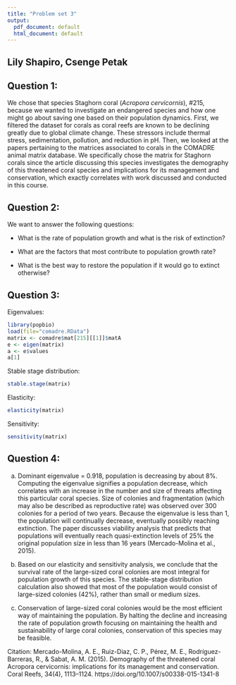 ```yaml
---
title: "Problem set 3"
output:
  pdf_document: default
  html_document: default
---
```


## Lily Shapiro, Csenge Petak

## Question 1:
We chose that species Staghorn coral (*Acropora cervicornis*), #215, because we wanted to investigate an endangered species and how one might go about saving one based on their population dynamics. First, we filtered the dataset for corals as coral reefs are known to be declining greatly due to global climate change. These stressors include thermal stress, sedimentation, pollution, and reduction in pH. Then, we looked at the papers pertaining to the matrices associated to corals in the COMADRE animal matrix database. We specifically chose the matrix for Staghorn corals since the article discussing this species investigates the demography of this threatened coral species and implications for its management and conservation, which exactly correlates with work discussed and conducted in this course. 

## Question 2:
We want to answer the following questions:

* What is the rate of population growth and what is the risk of extinction? 

* What are the factors that most contribute to population growth rate?

* What is the best way to restore the population if it would go to extinct otherwise?

## Question 3:

Eigenvalues:

```r
library(popbio)
load(file="comadre.RData")
matrix <- comadre$mat[215][[1]]$matA
e <- eigen(matrix)
a <- e$values
a[1]
```

Stable stage distribution:

```r
stable.stage(matrix)
```

Elasticity:

```r
elasticity(matrix)
```

Sensitivity:

```r
sensitivity(matrix)
```

## Question 4:

a. Dominant eigenvalue = 0.918, population is decreasing by about 8%. Computing the eigenvalue signifies a population decrease, which correlates with an increase in the number and size of threats affecting this particular coral species. Size of colonies and fragmentation (which may also be described as reproductive rate) was observed over 300 colonies for a period of two years. Because the eigenvalue is less than 1, the population will continually decrease, eventually possibly reaching extinction. The paper discusses viability analysis that predicts that populations will eventually reach quasi-extinction levels of 25% the original population size in less than 16 years (Mercado-Molina et al., 2015). 

b. Based on our elasticity and sensitivity analysis, we conclude that the survival rate of the large-sized coral colonies are most integral for population growth of this species. The stable-stage distribution calculation also showed that most of the population would consist of large-sized colonies (42%), rather than small or medium sizes. 

c. Conservation of large-sized coral colonies would be the most efficient way of maintaining the population. By halting the decline and increasing the rate of population growth focusing on maintaining the health and sustainability of large coral colonies, conservation of this species may be feasible. 


Citation: 
Mercado-Molina, A. E., Ruiz-Diaz, C. P., Pérez, M. E., Rodríguez-Barreras, R., & Sabat, A. M. (2015). Demography of the threatened coral Acropora cervicornis: implications for its management and conservation. Coral Reefs, 34(4), 1113–1124. https://doi.org/10.1007/s00338-015-1341-8





